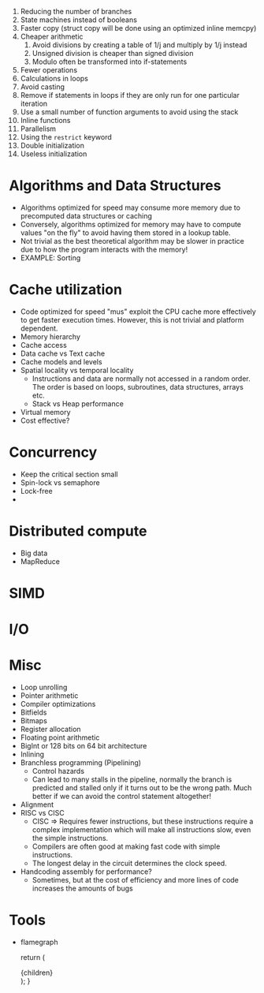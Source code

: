 
1. Reducing the number of branches
2. State machines instead of booleans
3. Faster copy (struct copy will be done using an optimized inline memcpy)
4. Cheaper arithmetic
   1. Avoid divisions by creating a table of 1/j and multiply by 1/j instead
   2. Unsigned division is cheaper than signed division
   3. Modulo often be transformed into if-statements
5. Fewer operations
6. Calculations in loops
7. Avoid casting
8. Remove if statements in loops if they are only run for one particular iteration
9. Use a small number of function arguments to avoid using the stack
10. Inline functions
11. Parallelism
12. Using the `restrict` keyword
13. Double initialization
14. Useless initialization

# Algorithms and Data Structures

- Algorithms optimized for speed may consume more memory due to precomputed data structures or caching
- Conversely, algorithms optimized for memory may have to compute values "on the fly" to avoid having them stored in a lookup table.
- Not trivial as the best theoretical algorithm may be slower in practice due to how the program interacts with the memory!
- EXAMPLE: Sorting

# Cache utilization

- Code optimized for speed "mus" exploit the CPU cache more effectively to get faster execution times. However, this is not trivial and platform dependent.
- Memory hierarchy
- Cache access
- Data cache vs Text cache
- Cache models and levels
- Spatial locality vs temporal locality
  - Instructions and data are normally not accessed in a random order. The order is based on loops, subroutines, data structures, arrays etc.
  - Stack vs Heap performance
- Virtual memory
- Cost effective?

# Concurrency

- Keep the critical section small
- Spin-lock vs semaphore
- Lock-free
-

# Distributed compute

- Big data
- MapReduce

# SIMD

# I/O

# Misc

- Loop unrolling
- Pointer arithmetic
- Compiler optimizations
- Bitfields
- Bitmaps
- Register allocation
- Floating point arithmetic
- BigInt or 128 bits on 64 bit architecture
- Inlining
- Branchless programming (Pipelining)
  - Control hazards
  - Can lead to many stalls in the pipeline, normally the branch is predicted and stalled only if it turns out to be the wrong path. Much better if we can avoid the control statement altogether!
- Alignment
- RISC vs CISC
  - CISC => Requires fewer instructions, but these instructions require a complex implementation which will make all instructions slow, even the simple instructions.
  - Compilers are often good at making fast code with simple instructions.
  - The longest delay in the circuit determines the clock speed.
- Handcoding assembly for performance?
  - Sometimes, but at the cost of efficiency and more lines of code increases the amounts of bugs

# Tools

- flamegraph

  return (
    <Page active="optim">
      <div className="content">{children}</div>
    </Page>
  );
}
